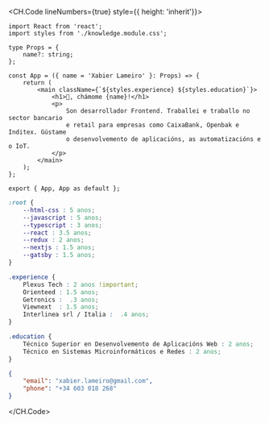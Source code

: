 <CH.Code lineNumbers={true} style={{ height: 'inherit'}}>

```tsx index.tsx box=9[23:38]
import React from 'react';
import styles from './knowledge.module.css';

type Props = {
    name?: string;
};

const App = ({ name = 'Xabier Lameiro' }: Props) => {
    return (
        <main className={`${styles.experience} ${styles.education}`}>
            <h1>👋, chámome {name}!</h1>
            <p>
                Son desarrollador Frontend. Traballei e traballo no sector bancario
                e retail para empresas como CaixaBank, Openbak e Inditex. Gústame 
                o desenvolvemento de aplicacións, as automatizacións e o IoT.
            </p>
        </main>
    );
};

export { App, App as default };
```

```css knowledge.module.css
:root {
    --html-css : 5 anos;
    --javascript : 5 anos;
    --typescript : 3 anos;
    --react : 3.5 anos;
    --redux : 2 anos;
    --nextjs : 1.5 anos;
    --gatsby : 1.5 anos;
}

.experience {
    Plexus Tech : 2 anos !important;
    Orienteed : 1.5 anos;
    Getronics :  .3 anos;
    Viewnext  : 1.5 anos;
    Interlinea srl / Italia :  .4 anos;
}

.education {
    Técnico Superior en Desenvolvemento de Aplicacións Web : 2 anos;
    Técnico en Sistemas Microinformáticos e Redes : 2 anos;
}
```

```json contact.json
{
    "email": "xabier.lameiro@gmail.com",
    "phone": "+34 603 018 268"
}
```

</CH.Code>
